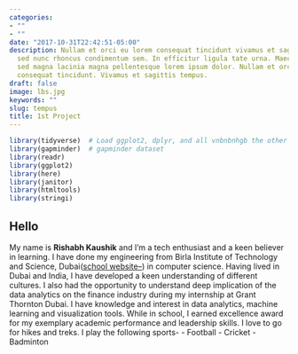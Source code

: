 ```yaml
---
categories:
- ""
- ""
date: "2017-10-31T22:42:51-05:00"
description: Nullam et orci eu lorem consequat tincidunt vivamus et sagittis magna
  sed nunc rhoncus condimentum sem. In efficitur ligula tate urna. Maecenas massa
  sed magna lacinia magna pellentesque lorem ipsum dolor. Nullam et orci eu lorem
  consequat tincidunt. Vivamus et sagittis tempus.
draft: false
image: lbs.jpg
keywords: ""
slug: tempus
title: 1st Project
---
```


```r
library(tidyverse)  # Load ggplot2, dplyr, and all vnbnbnhgb the other tidyverse packages
library(gapminder)  # gapminder dataset
library(readr)
library(ggplot2) 
library(here)
library(janitor)
library(htmltools)
library(stringi)
```


## Hello 
My name is **Rishabh Kaushik** and I’m a tech enthusiast and a keen believer in learning. I have done my engineering from Birla Institute of Technology and Science, Dubai([school website--](https://www.bits-pilani.ac.in/Dubai/)) in computer science. Having lived in Dubai and India, I have developed a keen understanding of different cultures. 
I also had the opportunity to understand deep implication of the data analytics on the finance industry during my internship at Grant Thornton Dubai. 
I have knowledge and interest in data analytics, machine learning and visualization tools.
While in school, I earned excellence award for my exemplary academic performance and leadership skills.
I love to go for hikes and treks.
I play the following sports- 
- Football
- Cricket
- Badminton

